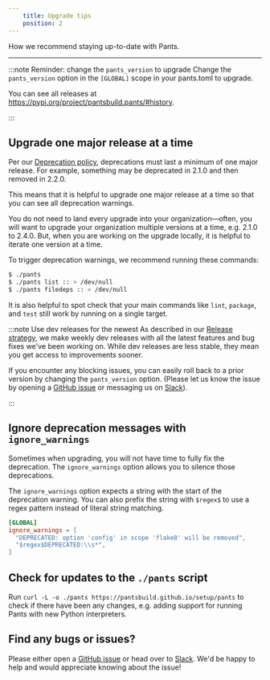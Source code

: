 ```yaml
---
    title: Upgrade tips
    position: 2
---
```


How we recommend staying up-to-date with Pants.

---

:::note Reminder: change the `pants_version` to upgrade
Change the `pants_version` option in the `[GLOBAL]` scope in your pants.toml to upgrade.

You can see all releases at https://pypi.org/project/pantsbuild.pants/#history.

:::

## Upgrade one major release at a time

Per our [Deprecation policy](./deprecation-policy.mdx), deprecations must last a minimum of one major release. For example, something may be deprecated in 2.1.0 and then removed in 2.2.0.

This means that it is helpful to upgrade one major release at a time so that you can see all deprecation warnings.

You do not need to land every upgrade into your organization—often, you will want to upgrade your organization multiple versions at a time, e.g. 2.1.0 to 2.4.0. But, when you are working on the upgrade locally, it is helpful to iterate one version at a time.

To trigger deprecation warnings, we recommend running these commands:

```bash
$ ./pants
$ ./pants list :: > /dev/null
$ ./pants filedeps :: > /dev/null
```

It is also helpful to spot check that your main commands like `lint`, `package`, and `test` still work by running on a single target.

:::note Use dev releases for the newest
As described in our [Release strategy](../contributions/releases/release-strategy.mdx), we make weekly dev releases with all the latest features and bug fixes we've been working on. While dev releases are less stable, they mean you get access to improvements sooner.

If you encounter any blocking issues, you can easily roll back to a prior version by changing the `pants_version` option. (Please let us know the issue by opening a [GitHub issue](https://github.com/pantsbuild/pants/issues) or messaging us on [Slack](/community/members)).

:::

## Ignore deprecation messages with `ignore_warnings`

Sometimes when upgrading, you will not have time to fully fix the deprecation. The `ignore_warnings` option allows you to silence those deprecations.

The `ignore_warnings` option expects a string with the start of the deprecation warning. You can also prefix the string with `$regex$` to use a regex pattern instead of literal string matching.

```toml title="pants.toml"
[GLOBAL]
ignore_warnings = [
  "DEPRECATED: option 'config' in scope 'flake8' will be removed",
  "$regex$DEPRECATED:\\s*",
]
```

## Check for updates to the `./pants` script

Run `curl -L -o ./pants https://pantsbuild.github.io/setup/pants` to check if there have been any changes, e.g. adding support for running Pants with new Python interpreters.

## Find any bugs or issues?

Please either open a [GitHub issue](https://github.com/pantsbuild/pants/issues) or head over to [Slack](/community/members). We'd be happy to help and would appreciate knowing about the issue!

